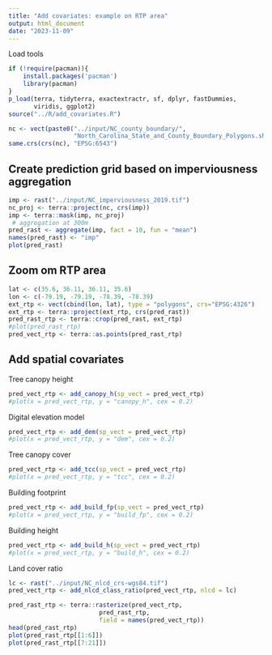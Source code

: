```yaml
---
title: "Add covariates: example on RTP area"
output: html_document
date: "2023-11-09"
---
```


Load tools

```r
if (!require(pacman)){
    install.packages('pacman')
    library(pacman)
}
p_load(terra, tidyterra, exactextractr, sf, dplyr, fastDummies, 
       viridis, ggplot2)
source("../R/add_covariates.R")
```


```r
nc <- vect(paste0("../input/NC_county_boundary/",
                  "North_Carolina_State_and_County_Boundary_Polygons.shp"))
same.crs(crs(nc), "EPSG:6543")
```

## Create prediction grid based on imperviousness aggregation

```r
imp <- rast("../input/NC_imperviousness_2019.tif")
nc_proj <- terra::project(nc, crs(imp))
imp <- terra::mask(imp, nc_proj)
 # aggregation at 300m
pred_rast <- aggregate(imp, fact = 10, fun = "mean")
names(pred_rast) <- "imp"
plot(pred_rast)
```
## Zoom om RTP area

```r
lat <- c(35.6, 36.11, 36.11, 35.6)
lon <- c(-79.19, -79.19, -78.39, -78.39)
ext_rtp <- vect(cbind(lon, lat), type = "polygons", crs="EPSG:4326")
ext_rtp <- terra::project(ext_rtp, crs(pred_rast))
pred_rast_rtp <- terra::crop(pred_rast, ext_rtp)
#plot(pred_rast_rtp)
pred_vect_rtp <- terra::as.points(pred_rast_rtp)
```


## Add spatial covariates

Tree canopy height

```r
pred_vect_rtp <- add_canopy_h(sp_vect = pred_vect_rtp)
#plot(x = pred_vect_rtp, y = "canopy_h", cex = 0.2)
```
Digital elevation model 

```r
pred_vect_rtp <- add_dem(sp_vect = pred_vect_rtp)
#plot(x = pred_vect_rtp, y = "dem", cex = 0.2)
```

Tree canopy cover 

```r
pred_vect_rtp <- add_tcc(sp_vect = pred_vect_rtp)
#plot(x = pred_vect_rtp, y = "tcc", cex = 0.2)
```

Building footprint

```r
pred_vect_rtp <- add_build_fp(sp_vect = pred_vect_rtp)
#plot(x = pred_vect_rtp, y = "build_fp", cex = 0.2)
```

Building height

```r
pred_vect_rtp <- add_build_h(sp_vect = pred_vect_rtp)
#plot(x = pred_vect_rtp, y = "build_h", cex = 0.2)
```

Land cover ratio
 
```r
lc <- rast("../input/NC_nlcd_crs-wgs84.tif")
pred_vect_rtp <- add_nlcd_class_ratio(pred_vect_rtp, nlcd = lc)
```


```r
pred_rast_rtp <- terra::rasterize(pred_vect_rtp, 
                         pred_rast_rtp, 
                         field = names(pred_vect_rtp))
head(pred_rast_rtp)
plot(pred_rast_rtp[[1:6]])
plot(pred_rast_rtp[[7:21]])
```



